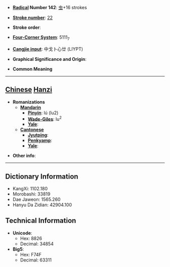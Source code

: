 * '''[[Wiktionary:Chinese radical index| Radical]] Number 142''': [[Wiktionary:Chinese radical index 虫|虫]]+16 strokes

* '''[[Wiktionary:Chinese total strokes index|Stroke number]]''': [[Wiktionary:Chinese total strokes index 22|22]]

* '''Stroke order''': 

* '''[[Wiktionary:Chinese four corner index|Four-Corner System]]''': 5111<sub>7</sub>

* '''[[Wiktionary:Chinese Cangjie index|Cangjie input]]''': 中戈卜心廿 (LIYPT)

* '''Graphical Significance and Origin''': 

* '''Common Meaning'''

----

== [[Chinese]] [[Hanzi]] ==

* '''Romanizations'''
** '''[[Mandarin]]'''
*** '''[[Pinyin]]''': lú (lu2)
*** '''[[Wade-Giles]]''': lu<sup>2</sup>
*** '''[[Yale]]''': 
** '''[[Cantonese]]'''
*** '''[[Jyutping]]''':
*** '''[[Penkyamp]]''': 
*** '''[[Yale]]''': 

* '''Other info''': 

----

== Dictionary Information ==

* KangXi: 1102.180
* Morobashi: 33819
* Dae Jaweon: 1565.260
* Hanyu Da Zidian: 42904.100

== Technical Information ==

* '''Unicode''':
** Hex: 8826
** Decimal: 34854
* '''Big5''':
** Hex: F74F
** Decimal: 63311